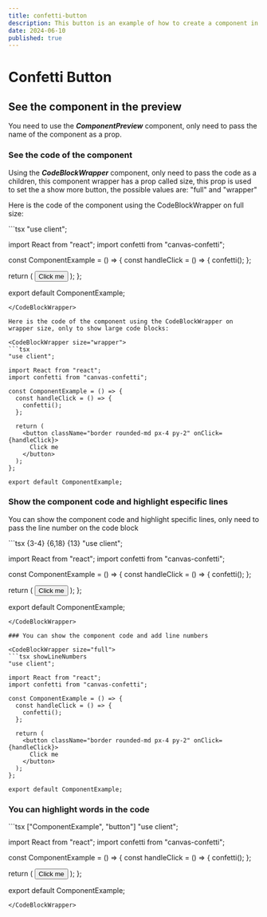 ```yaml
---
title: confetti-button
description: This button is an example of how to create a component in the library.
date: 2024-06-10
published: true
---
```


# Confetti Button

## See the component in the preview

You need to use the ***ComponentPreview*** component, only need to pass the name of the component as a prop.

<ComponentPreview name="component-example" />

### See the code of the component

Using the ***CodeBlockWrapper*** component, only need to pass the code as a children, this component wrapper has a prop called size, this prop is used to set the a show more button, the possible values are: "full" and "wrapper"

Here is the code of the component using the CodeBlockWrapper on full size:

<CodeBlockWrapper size="full">
```tsx
"use client";

import React from "react";
import confetti from "canvas-confetti";

const ComponentExample = () => {
  const handleClick = () => {
    confetti();
  };

  return (
    <button className="border rounded-md px-4 py-2" onClick={handleClick}>
      Click me
    </button>
  );
};

export default ComponentExample;
```
</CodeBlockWrapper>

Here is the code of the component using the CodeBlockWrapper on wrapper size, only to show large code blocks:

<CodeBlockWrapper size="wrapper">
```tsx
"use client";

import React from "react";
import confetti from "canvas-confetti";

const ComponentExample = () => {
  const handleClick = () => {
    confetti();
  };

  return (
    <button className="border rounded-md px-4 py-2" onClick={handleClick}>
      Click me
    </button>
  );
};

export default ComponentExample;
```
</CodeBlockWrapper>

### Show the component code and highlight especific lines

You can show the component code and highlight specific lines, only need to pass the line number  on the code block



<CodeBlockWrapper size="full">
```tsx {3-4} {6,18} {13}
"use client";

import React from "react";
import confetti from "canvas-confetti";

const ComponentExample = () => {
  const handleClick = () => {
    confetti();
  };

  return (
    <button className="border rounded-md px-4 py-2" onClick={handleClick}>
      Click me
    </button>
  );
};

export default ComponentExample;
```
</CodeBlockWrapper>

### You can show the component code and add line numbers

<CodeBlockWrapper size="full">
```tsx showLineNumbers
"use client";

import React from "react";
import confetti from "canvas-confetti";

const ComponentExample = () => {
  const handleClick = () => {
    confetti();
  };

  return (
    <button className="border rounded-md px-4 py-2" onClick={handleClick}>
      Click me
    </button>
  );
};

export default ComponentExample;
```
</CodeBlockWrapper>

### You can highlight words in the code

<CodeBlockWrapper size="full">
```tsx ["ComponentExample", "button"]
"use client";

import React from "react";
import confetti from "canvas-confetti";

const ComponentExample = () => {
  const handleClick = () => {
    confetti();
  };

  return (
    <button className="border rounded-md px-4 py-2" onClick={handleClick}>
      Click me
    </button>
  );
};

export default ComponentExample;
```
</CodeBlockWrapper>